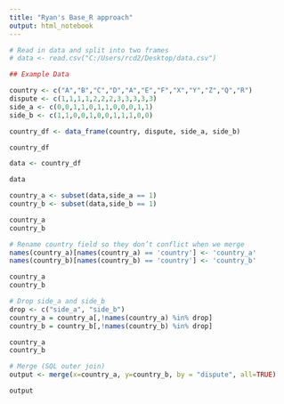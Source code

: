 ```yaml
---
title: "Ryan's Base_R approach"
output: html_notebook
---
```



```r
# Read in data and split into two frames
# data <- read.csv("C:/Users/rcd2/Desktop/data.csv")

## Example Data

country <- c("A","B","C","D","A","E","F","X","Y","Z","Q","R")
dispute <- c(1,1,1,1,2,2,2,3,3,3,3,3)
side_a <- c(0,0,1,1,0,1,1,0,0,0,1,1)
side_b <- c(1,1,0,0,1,0,0,1,1,1,0,0)

country_df <- data_frame(country, dispute, side_a, side_b)

country_df

data <- country_df

data
```


```r
country_a <- subset(data,side_a == 1)
country_b <- subset(data,side_b == 1)

country_a
country_b
```


```r
# Rename country field so they don’t conflict when we merge
names(country_a)[names(country_a) == 'country'] <- 'country_a'
names(country_b)[names(country_b) == 'country'] <- 'country_b'

country_a
country_b
```


```r
# Drop side_a and side_b
drop <- c("side_a", "side_b")
country_a = country_a[,!names(country_a) %in% drop]
country_b = country_b[,!names(country_b) %in% drop]

country_a
country_b
```


```r
# Merge (SQL outer join)
output <- merge(x=country_a, y=country_b, by = "dispute", all=TRUE)

output
```



